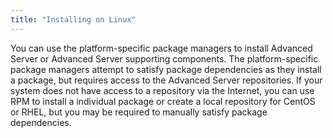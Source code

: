 ```yaml
---
title: "Installing on Linux"
---
```


<div id="introduction" class="registered_link"></div>

You can use the platform-specific package managers to install Advanced Server or Advanced Server supporting components. The platform-specific package managers attempt to satisfy package dependencies as they install a package, but requires access to the Advanced Server repositories. If your system does not have access to a repository via the Internet, you can use RPM to install a individual package or create a local repository for CentOS or RHEL, but you may be required to manually satisfy package dependencies.
